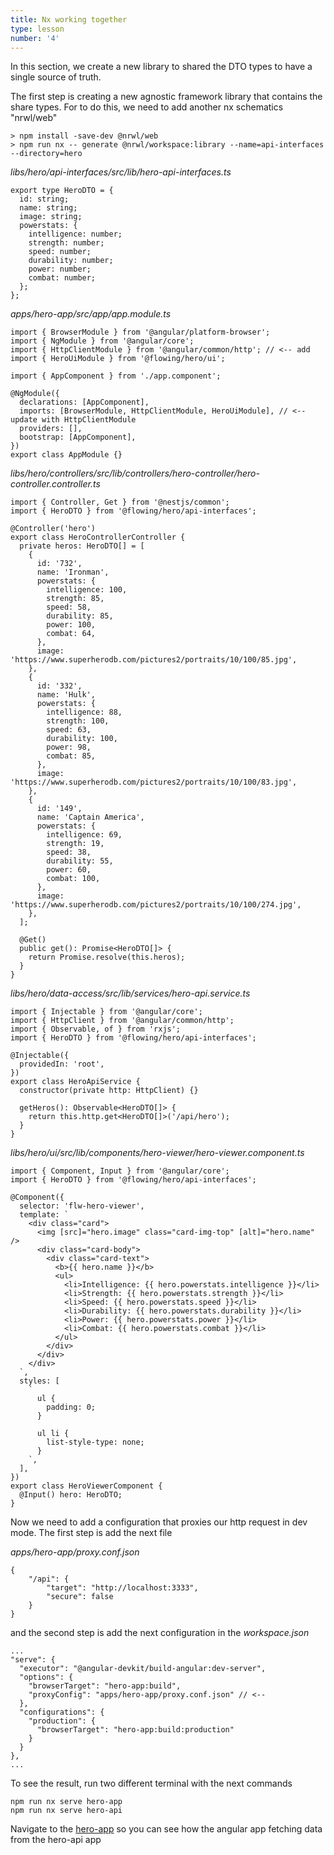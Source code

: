 ```yaml
---
title: Nx working together
type: lesson
number: '4'
---
```


In this section, we create a new library to shared the DTO types to have a
single source of truth.

The first step is creating a new agnostic framework library that contains the
share types. For to do this, we need to add another nx schematics "nrwl/web"

```
> npm install -save-dev @nrwl/web
> npm run nx -- generate @nrwl/workspace:library --name=api-interfaces --directory=hero
```

_libs/hero/api-interfaces/src/lib/hero-api-interfaces.ts_

```
export type HeroDTO = {
  id: string;
  name: string;
  image: string;
  powerstats: {
    intelligence: number;
    strength: number;
    speed: number;
    durability: number;
    power: number;
    combat: number;
  };
};
```

_apps/hero-app/src/app/app.module.ts_

```
import { BrowserModule } from '@angular/platform-browser';
import { NgModule } from '@angular/core';
import { HttpClientModule } from '@angular/common/http'; // <-- add
import { HeroUiModule } from '@flowing/hero/ui';

import { AppComponent } from './app.component';

@NgModule({
  declarations: [AppComponent],
  imports: [BrowserModule, HttpClientModule, HeroUiModule], // <-- update with HttpClientModule
  providers: [],
  bootstrap: [AppComponent],
})
export class AppModule {}
```

_libs/hero/controllers/src/lib/controllers/hero-controller/hero-controller.controller.ts_

```
import { Controller, Get } from '@nestjs/common';
import { HeroDTO } from '@flowing/hero/api-interfaces';

@Controller('hero')
export class HeroControllerController {
  private heros: HeroDTO[] = [
    {
      id: '732',
      name: 'Ironman',
      powerstats: {
        intelligence: 100,
        strength: 85,
        speed: 58,
        durability: 85,
        power: 100,
        combat: 64,
      },
      image: 'https://www.superherodb.com/pictures2/portraits/10/100/85.jpg',
    },
    {
      id: '332',
      name: 'Hulk',
      powerstats: {
        intelligence: 88,
        strength: 100,
        speed: 63,
        durability: 100,
        power: 98,
        combat: 85,
      },
      image: 'https://www.superherodb.com/pictures2/portraits/10/100/83.jpg',
    },
    {
      id: '149',
      name: 'Captain America',
      powerstats: {
        intelligence: 69,
        strength: 19,
        speed: 38,
        durability: 55,
        power: 60,
        combat: 100,
      },
      image: 'https://www.superherodb.com/pictures2/portraits/10/100/274.jpg',
    },
  ];

  @Get()
  public get(): Promise<HeroDTO[]> {
    return Promise.resolve(this.heros);
  }
}
```

_libs/hero/data-access/src/lib/services/hero-api.service.ts_

```
import { Injectable } from '@angular/core';
import { HttpClient } from '@angular/common/http';
import { Observable, of } from 'rxjs';
import { HeroDTO } from '@flowing/hero/api-interfaces';

@Injectable({
  providedIn: 'root',
})
export class HeroApiService {
  constructor(private http: HttpClient) {}

  getHeros(): Observable<HeroDTO[]> {
    return this.http.get<HeroDTO[]>('/api/hero');
  }
}
```

_libs/hero/ui/src/lib/components/hero-viewer/hero-viewer.component.ts_

```
import { Component, Input } from '@angular/core';
import { HeroDTO } from '@flowing/hero/api-interfaces';

@Component({
  selector: 'flw-hero-viewer',
  template: `
    <div class="card">
      <img [src]="hero.image" class="card-img-top" [alt]="hero.name" />
      <div class="card-body">
        <div class="card-text">
          <b>{{ hero.name }}</b>
          <ul>
            <li>Intelligence: {{ hero.powerstats.intelligence }}</li>
            <li>Strength: {{ hero.powerstats.strength }}</li>
            <li>Speed: {{ hero.powerstats.speed }}</li>
            <li>Durability: {{ hero.powerstats.durability }}</li>
            <li>Power: {{ hero.powerstats.power }}</li>
            <li>Combat: {{ hero.powerstats.combat }}</li>
          </ul>
        </div>
      </div>
    </div>
  `,
  styles: [
    `
      ul {
        padding: 0;
      }

      ul li {
        list-style-type: none;
      }
    `,
  ],
})
export class HeroViewerComponent {
  @Input() hero: HeroDTO;
}
```

Now we need to add a configuration that proxies our http request in dev mode.
The first step is add the next file

_apps/hero-app/proxy.conf.json_

```
{
    "/api": {
        "target": "http://localhost:3333",
        "secure": false
    }
}
```

and the second step is add the next configuration in the _workspace.json_

```
...
"serve": {
  "executor": "@angular-devkit/build-angular:dev-server",
  "options": {
    "browserTarget": "hero-app:build",
    "proxyConfig": "apps/hero-app/proxy.conf.json" // <--
  },
  "configurations": {
    "production": {
      "browserTarget": "hero-app:build:production"
    }
  }
},
...
```

To see the result, run two different terminal with the next commands

```
npm run nx serve hero-app
npm run nx serve hero-api
```

Navigate to the [hero-app](http://localhost:4200) so you can see how the angular
app fetching data from the hero-api app
